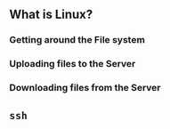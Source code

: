 
## What is Linux?

### Getting around the File system

### Uploading files to the Server

### Downloading files from the Server


## `ssh`
